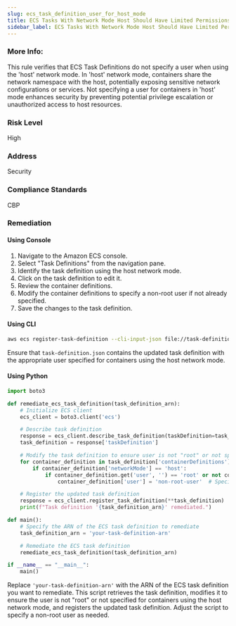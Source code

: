 ```yaml
---
slug: ecs_task_definition_user_for_host_mode
title: ECS Tasks With Network Mode Host Should Have Limited Permissions
sidebar_label: ECS Tasks With Network Mode Host Should Have Limited Permissions
---
```


### More Info:

This rule verifies that ECS Task Definitions do not specify a user when using the 'host' network mode. In 'host' network mode, containers share the network namespace with the host, potentially exposing sensitive network configurations or services. Not specifying a user for containers in 'host' mode enhances security by preventing potential privilege escalation or unauthorized access to host resources.

### Risk Level

High

### Address

Security

### Compliance Standards

CBP

### Remediation

#### Using Console
1. Navigate to the Amazon ECS console.
2. Select "Task Definitions" from the navigation pane.
3. Identify the task definition using the host network mode.
4. Click on the task definition to edit it.
5. Review the container definitions.
6. Modify the container definitions to specify a non-root user if not already specified.
7. Save the changes to the task definition.

#### Using CLI
```bash
aws ecs register-task-definition --cli-input-json file://task-definition.json
```
Ensure that `task-definition.json` contains the updated task definition with the appropriate user specified for containers using the host network mode.

#### Using Python
```python
import boto3

def remediate_ecs_task_definition(task_definition_arn):
    # Initialize ECS client
    ecs_client = boto3.client('ecs')

    # Describe task definition
    response = ecs_client.describe_task_definition(taskDefinition=task_definition_arn)
    task_definition = response['taskDefinition']

    # Modify the task definition to ensure user is not "root" or not specified
    for container_definition in task_definition['containerDefinitions']:
        if container_definition['networkMode'] == 'host':
            if container_definition.get('user', '') == 'root' or not container_definition.get('user', ''):
                container_definition['user'] = 'non-root-user'  # Specify a non-root user

    # Register the updated task definition
    response = ecs_client.register_task_definition(**task_definition)
    print(f"Task definition '{task_definition_arn}' remediated.")

def main():
    # Specify the ARN of the ECS task definition to remediate
    task_definition_arn = 'your-task-definition-arn'

    # Remediate the ECS task definition
    remediate_ecs_task_definition(task_definition_arn)

if __name__ == "__main__":
    main()
```

Replace `'your-task-definition-arn'` with the ARN of the ECS task definition you want to remediate. This script retrieves the task definition, modifies it to ensure the user is not "root" or not specified for containers using the host network mode, and registers the updated task definition. Adjust the script to specify a non-root user as needed.
